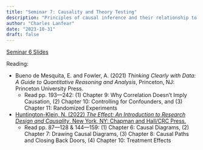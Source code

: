 ```yaml
---
title: "Seminar 7: Causality and Theory Testing"
description: "Principles of causal inference and their relationship to social theory"
author: "Charles Lanfear"
date: "2023-10-31"
draft: false
---
```


[Seminar 6 Slides](https://clanfear.github.io/ioc_crm/_lectures/4_causality-theory-testing/slides_causality-theory-testing.html)

Reading:

* Bueno de Mesquita, E. and Fowler, A. (2021) *Thinking Clearly with Data: A Guide to Quantitative Reasoning and Analysis*, Princeton, NJ: Princeton University Press.
   * Read pp. 193—242: (1) Chapter 9: Why Correlation Doesn’t Imply Causation, (2) Chapter 10: Controlling for Confounders, and (3) Chapter 11: Randomized Experiments

* [Huntington-Klein, N. (2022) *The Effect: An Introduction to Research Design and Causality*, New York, NY: Chapman and Hall/CRC Press.](https://theeffectbook.net/index.html)
   * Read pp. 87—128 & 144—159: (1) Chapter 6: Causal Diagrams, (2) Chapter 7: Drawing Causal Diagrams, (3) Chapter 8: Causal Paths and Closing Back Doors, (4) Chapter 10: Treatment Effects